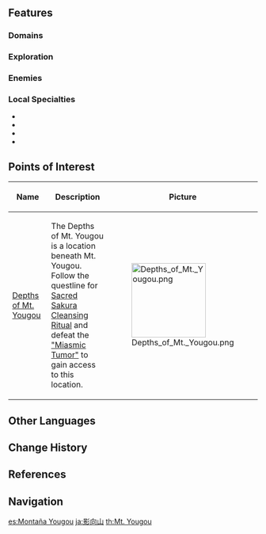 {{Location Infobox
|image        = Mt Yougou.png
|type         = Subarea
|region       = Inazuma
|area         = Narukami Island
}}
{{Location Intro|{{Lang|'''Mt. Yougou'''|ja=影向山|ja_rm=Yougou-zan}}|description=<p>The [[Grand Narukami Shrine]] sits at the top of the mountain along with the [[Sacred Sakura]].</p><p>Beside the mountain at the base is a large pool of [[Electro Water]] that drains HP. After completing [[Sacred Sakura Cleansing Ritual]], the pool becomes de-energized.</p><p>The [[Version 2.0]] livestream mentions that the mountain is related to the legend of [[tengu]].</p>}}

==Features==
===Domains===
{{Domains by Category Gallery}}

===Exploration===
{{Column|2|
*[[Bake-Danuki]]
*[[Earth Kitsune Statue]]
*[[Electro Cube]]
*[[Electro Current Puzzle]]
*[[Electro Rock Pile]]
*[[Electro Water]]
*[[Elemental Monument]] ({{Electro}})
*[[Thunder Barrier]]
*[[Thunder Sakura Bough]]
}}

===Enemies===
{{column|2|
* {{Enemy List|Crackling Axe Mitachurl;Electro Hilichurl Shooter;Electro Slime;Electro Whopperflower;Fatui Skirmisher - Electrohammer Vanguard;Fatui Skirmisher - Hydrogunner Legionnaire;Fatui Skirmisher - Pyroslinger Bracer;Fatui Pyro Agent;Hilichurl;Hilichurl Fighter;Hydro Slime;Large Electro Slime;Large Hydro Slime;Mirror Maiden;Nobushi: Hitsukeban;Nobushi: Jintouban;Nobushi: Kikouban;Hilichurl Grenadier;Pyro Hilichurl Shooter;Treasure Hoarders: Crusher;Treasure Hoarders: Scout;Treasure Hoarders: Gravedigger;Treasure Hoarders: Hydro Potioneer;Treasure Hoarders: Pyro Potioneer|x=0}}
}}

===Local Specialties===
*{{Item|Naku Weed}}
*{{Item|Onikabuto}}
*{{Item|Sakura Bloom}}
*{{Item|Sea Ganoderma}}

==Points of Interest==
{| class="article-table" style="width: 100%;"
! style="width: 25%;" | Name
! style="width: 55%;" |Description
! style="width: 20%;" |Picture
|- id="Depths of Mt. Yougou"
|[[Depths of Mt. Yougou]]
|The Depths of Mt. Yougou is a location beneath Mt. Yougou. Follow the questline for [[Sacred Sakura Cleansing Ritual]] and defeat the [["Miasmic Tumor"]] to gain access to this location.
|[[File:Depths of Mt. Yougou.png|150px]]
|}
<!--
==Soundtracks==
{{Soundtracks by Category|Mt. Yougou}}
-->
==Other Languages==
{{Other Languages
|en      = Mt. Yougou
|zhs     = 影向山
|zhs_rm  = Yǐngxiàng-shān
|zht     = 影向山
|zht_rm  = Yǐngxiàng-shān
|zh_tl   = ''Kami'' Manifestation Mountain{{Sino|zh|ja}}
|ja      = {{Rubi|影|よう|向|ごう|山|ざん}}
|ja_rm   = Yougou-zan<ref>[[Map]], Label: Mt. Yougou (Japanese)</ref>
|ja_tl   = ''Kami'' Manifestation Mountain
|ja_note = In Japanese, {{Lang|''yougou''|ja={{Rubi|影|よう|向|ごう}}}} refers to the manifestation of gods (''kami'') or buddhas on earth, taking on a temporary form.<ref>Kotobank: [https://kotobank.jp/word/%E5%BD%B1%E5%90%91-443092 Yougou]</ref>
|ko      = 요고우{{tt|산|山}}
|ko_rm   = Yogou-san
|ko_tl   = Yougou Mountain
|es      = Montaña Yougou
|es_tl   = Mountain Yogou
|fr      = Mont Yougou
|fr_tl   = Mt. Yougou
|ru      = Гора Ёго
|ru_tl   = Mt. Yougou
|th      = Mt. Yougou
|vi      = Núi Yougou
|vi_tl   = Yougou Mountain
|de      = Yougou-Berg
|de_tl   = Yougou Mountain
|id      = Mt. Yougou
|pt      = Montanha Yougou
|pt_tl   = Mountain Yougou
}}

==Change History==
{{Change History|2.0}}

==References==
{{Reflist}}

==Navigation==
{{Area Navbox|Inazuma}}

[[es:Montaña Yougou]]
[[ja:影向山]]
[[th:Mt. Yougou]]